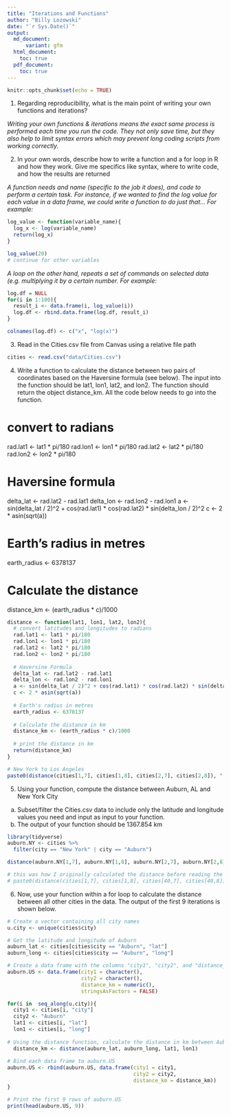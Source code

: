 ```yaml
---
title: "Iterations and Functions"
author: "Billy Lozowski"
date: "`r Sys.Date()`"
output: 
  md_document:
      variant: gfm
  html_document:
    toc: true
  pdf_document:
    toc: true
---
```


```r
knitr::opts_chunk$set(echo = TRUE)
```

1. Regarding reproducibility, what is the main point of writing your own functions
and iterations?

_Writing your own functions & iterations means the exact same process is performed each time you run the code. They not only save time, but they also help to limit syntax errors which may prevent long coding scripts from working correctly._

2. In your own words, describe how to write a function and a for loop in R and how
they work. Give me specifics like syntax, where to write code, and how the results are
returned

_A function needs and name (specific to the job it does), and code to perform a certain task. For instance, if we wanted to find the log value for each value in a data frame, we could write a function to do just that... For example:_

```r

log_value <- function(variable_name){
  log_x <- log(variable_name)
  return(log_x)
}

log_value(20)
# continue for other variables

```

_A loop on the other hand, repeats a set of commands on selected data (e.g. multiplying it by a certain number. For example:_

```r
log.df = NULL
for(i in 1:100){
  result_i <- data.frame(i, log_value(i))
  log.df <- rbind.data.frame(log.df, result_i)
}

colnames(log.df) <- c("x", "log(x)")
```

3. Read in the Cities.csv file from Canvas using a relative file path

```r
cities <- read.csv("data/Cities.csv")
```

4. Write a function to calculate the distance between two pairs of coordinates based
on the Haversine formula (see below). The input into the function should be lat1, lon1,
lat2, and lon2. The function should return the object distance_km. All the code below
needs to go into the function.

# convert to radians
rad.lat1 <- lat1 * pi/180
rad.lon1 <- lon1 * pi/180
rad.lat2 <- lat2 * pi/180
rad.lon2 <- lon2 * pi/180

# Haversine formula
delta_lat <- rad.lat2 - rad.lat1
delta_lon <- rad.lon2 - rad.lon1
a <- sin(delta_lat / 2)^2 + cos(rad.lat1) * cos(rad.lat2) * sin(delta_lon / 2)^2
c <- 2 * asin(sqrt(a))

# Earth's radius in metres
earth_radius <- 6378137

# Calculate the distance
distance_km <- (earth_radius * c)/1000


```r
distance <- function(lat1, lon1, lat2, lon2){
  # convert latitudes and longitudes to radians
  rad.lat1 <- lat1 * pi/180
  rad.lon1 <- lon1 * pi/180
  rad.lat2 <- lat2 * pi/180
  rad.lon2 <- lon2 * pi/180
  
  # Haversine Formula
  delta_lat <- rad.lat2 - rad.lat1
  delta_lon <- rad.lon2 - rad.lon1
  a <- sin(delta_lat / 2)^2 + cos(rad.lat1) * cos(rad.lat2) * sin(delta_lon / 2)^2
  c <- 2 * asin(sqrt(a))
  
  # Earth's radius in metres
  earth_radius <- 6378137
  
  # Calculate the distance in km
  distance_km <- (earth_radius * c)/1000
 
  # print the distance in km
  return(distance_km) 
}

# New York to Los Angeles
paste0(distance(cities[1,7], cities[1,8], cities[2,7], cities[2,8]), " km")
```

5. Using your function, compute the distance between Auburn, AL and New York
City
  a. Subset/filter the Cities.csv data to include only the latitude and longitude values
you need and input as input to your function.
  b. The output of your function should be 1367.854 km
  
```r
library(tidyverse)
auburn.NY <- cities %>%
  filter(city == "New York" | city == "Auburn")

distance(auburn.NY[1,7], auburn.NY[1,8], auburn.NY[2,7], auburn.NY[2,8])

# this was how I originally calculated the distance before reading the question fully...  
# paste0(distance(cities[1,7], cities[1,8], cities[40,7], cities[40,8]), "km")
```

6. Now, use your function within a for loop to calculate the distance between all other
cities in the data. The output of the first 9 iterations is shown below.

```r

# Create a vector containing all city names
u.city <- unique(cities$city)

# Get the latitude and longitude of Auburn
auburn_lat <- cities[cities$city == "Auburn", "lat"]
auburn_long <- cities[cities$city == "Auburn", "long"]

# Create a data frame with the columns "city1", "city2", and "distance_km"
auburn.US <- data.frame(city1 = character(), 
                        city2 = character(), 
                        distance_km = numeric(), 
                        stringsAsFactors = FALSE)

for(i in  seq_along(u.city)){
  city1 <- cities[i, "city"]
  city2 <- "Auburn"
  lat1 <- cities[i, "lat"]
  lon1 <- cities[i, "long"]
 
# Using the distance function, calculate the distance in km between Auburn and city(i) 
  distance_km <- distance(auburn_lat, auburn_long, lat1, lon1)
  
# Bind each data frame to auburn.US
auburn.US <- rbind(auburn.US, data.frame(city1 = city1, 
                                         city2 = city2, 
                                         distance_km = distance_km))
}

# Print the first 9 rows of auburn.US
print(head(auburn.US, 9))
```

